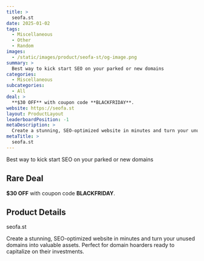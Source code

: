 ```yaml
---
title: >
  seofa.st
date: 2025-01-02
tags:
  - Miscellaneous
  - Other
  - Random
images:
  - /static/images/product/seofa-st/og-image.png
summary: >
  Best way to kick start SEO on your parked or new domains
categories:
  - Miscellaneous
subcategories:
  - All
deal: >
  **$30 OFF** with coupon code **BLACKFRIDAY**.
website: https://seofa.st
layout: ProductLayout
leaderboardPosition: -1
metaDescription: >
  Create a stunning, SEO-optimized website in minutes and turn your unused domains into valuable assets. Perfect for domain hoarders ready to capitalize on their investments.
metaTitle: >
  seofa.st
---
```

Best way to kick start SEO on your parked or new domains

## Rare Deal

**$30 OFF** with coupon code **BLACKFRIDAY**.

## Product Details

seofa.st

Create a stunning, SEO-optimized website in minutes and turn your unused domains into valuable assets. Perfect for domain hoarders ready to capitalize on their investments.
